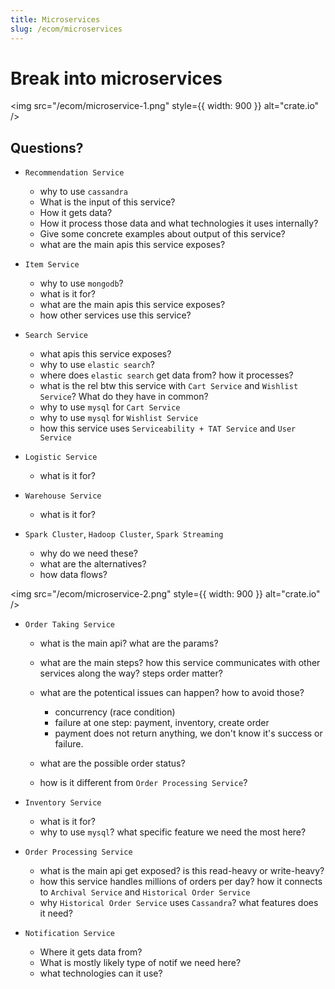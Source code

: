 ```yaml
---
title: Microservices
slug: /ecom/microservices
---
```


# Break into microservices

<img src="/ecom/microservice-1.png" style={{ width: 900 }} alt="crate.io" />

## Questions?

- `Recommendation Service`

  - why to use `cassandra`
  - What is the input of this service?
  - How it gets data?
  - How it process those data and what technologies it uses internally?
  - Give some concrete examples about output of this service?
  - what are the main apis this service exposes?

- `Item Service`

  - why to use `mongodb`?
  - what is it for?
  - what are the main apis this service exposes?
  - how other services use this service?

- `Search Service`

  - what apis this service exposes?
  - why to use `elastic search`?
  - where does `elastic search` get data from? how it processes?
  - what is the rel btw this service with `Cart Service` and `Wishlist Service`? What do they have in common?
  - why to use `mysql` for `Cart Service`
  - why to use `mysql` for `Wishlist Service`
  - how this service uses `Serviceability + TAT Service` and `User Service`

- `Logistic Service`

  - what is it for?

- `Warehouse Service`

  - what is it for?

- `Spark Cluster`, `Hadoop Cluster`, `Spark Streaming`
  - why do we need these?
  - what are the alternatives?
  - how data flows?

<img src="/ecom/microservice-2.png" style={{ width: 900 }} alt="crate.io" />

- `Order Taking Service`

  - what is the main api? what are the params?
  - what are the main steps? how this service communicates with other services along the way? steps order matter?
  - what are the potentical issues can happen? how to avoid those?

    - concurrency (race condition)
    - failure at one step: payment, inventory, create order
    - payment does not return anything, we don't know it's success or failure.

  - what are the possible order status?
  - how is it different from `Order Processing Service`?

- `Inventory Service`

  - what is it for?
  - why to use `mysql`? what specific feature we need the most here?

- `Order Processing Service`

  - what is the main api get exposed? is this read-heavy or write-heavy?
  - how this service handles millions of orders per day? how it connects to `Archival Service` and `Historical Order Service`
  - why `Historical Order Service` uses `Cassandra`? what features does it need?

- `Notification Service`
  - Where it gets data from?
  - What is mostly likely type of notif we need here?
  - what technologies can it use?
